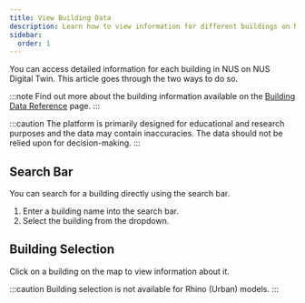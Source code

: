 ```yaml
---
title: View Building Data
description: Learn how to view information for different buildings on NUS Digital Twin
sidebar:
  order: 1
---
```


You can access detailed information for each building in NUS on NUS Digital Twin. This article goes through the two ways to do so.

:::note
Find out more about the building information available on the [Building Data Reference](./reference) page.
:::

:::caution
The platform is primarily designed for educational and research purposes and the data may contain inaccuracies. The data should not be relied upon for decision-making.
:::

## Search Bar

You can search for a building directly using the search bar.

<Steps>

1. Enter a building name into the search bar.
2. Select the building from the dropdown.

</Steps>

## Building Selection

Click on a building on the map to view information about it.

:::caution
Building selection is not available for Rhino (Urban) models.
:::